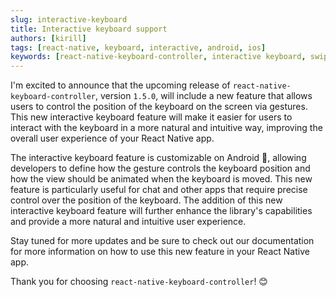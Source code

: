 ```yaml
---
slug: interactive-keyboard
title: Interactive keyboard support
authors: [kirill]
tags: [react-native, keyboard, interactive, android, ios]
keywords: [react-native-keyboard-controller, interactive keyboard, swipe to dismiss keyboard, control keyboard position via gesture]
---
```


I'm excited to announce that the upcoming release of `react-native-keyboard-controller`, version `1.5.0`, will include a new feature that allows users to control the position of the keyboard on the screen via gestures. This new interactive keyboard feature will make it easier for users to interact with the keyboard in a more natural and intuitive way, improving the overall user experience of your React Native app.


<div style={{ display: 'flex', justifyContent: 'center', marginBottom: 20 }}>
<Lottie animationData={lottie} style={{ width: 400, height: 400 }} loop />
</div>

<!--truncate-->

The interactive keyboard feature is customizable on Android 🤖, allowing developers to define how the gesture controls the keyboard position and how the view should be animated when the keyboard is moved. This new feature is particularly useful for chat and other apps that require precise control over the position of the keyboard. The addition of this new interactive keyboard feature will further enhance the library's capabilities and provide a more natural and intuitive user experience.

Stay tuned for more updates and be sure to check out our documentation for more information on how to use this new feature in your React Native app.

Thank you for choosing `react-native-keyboard-controller`! 😊